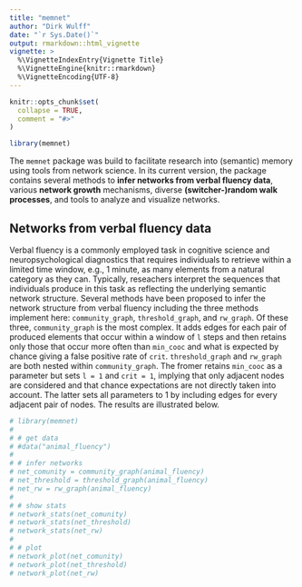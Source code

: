 ```yaml
---
title: "memnet"
author: "Dirk Wulff"
date: "`r Sys.Date()`"
output: rmarkdown::html_vignette
vignette: >
  %\VignetteIndexEntry{Vignette Title}
  %\VignetteEngine{knitr::rmarkdown}
  %\VignetteEncoding{UTF-8}
---
```


```r
knitr::opts_chunk$set(
  collapse = TRUE,
  comment = "#>"
)

library(memnet)

```

The `memnet` package was build to facilitate research into (semantic) memory using tools from network science. In its current version, the package contains several methods to **infer networks from verbal fluency data**, various **network growth** mechanisms, diverse **(switcher-)random walk processes**, and tools to analyze and visualize networks.

## Networks from verbal fluency data

Verbal fluency is a commonly employed task in cognitive science and neuropsychological diagnostics that requires individuals to retrieve within a limited time window, e.g., 1 minute, as many elements from a natural category as they can. Typically, reseachers interpret the sequences that individuals produce in this task as reflecting the underlying semantic network structure. Several methods have been proposed to infer the network structure from verbal fluency including the three methods implement here: `community_graph`, `threshold_graph`, and `rw_graph`. Of these three, `community_graph` is the most complex. It adds edges for each pair of produced elements that occur within a window of `l` steps and then retains only those that occur more often than `min_cooc` and what is expected by chance giving a false positive rate of `crit`. `threshold_graph` and `rw_graph` are both nested within `community_graph`. The fromer retains `min_cooc` as a parameter but sets `l = 1` and `crit = 1`, implying that only adjacent nodes are considered and that chance expectations are not directly taken into account. The latter sets all parameters to 1 by including edges for every adjacent pair of nodes. The results are illustrated below.

```r
# library(memnet)
# 
# # get data
# #data("animal_fluency")
# 
# # infer networks
# net_comunity = community_graph(animal_fluency)
# net_threshold = threshold_graph(animal_fluency)
# net_rw = rw_graph(animal_fluency)
# 
# # show stats
# network_stats(net_comunity)
# network_stats(net_threshold)
# network_stats(net_rw)
# 
# # plot
# network_plot(net_comunity)
# network_plot(net_threshold)
# network_plot(net_rw)
```

